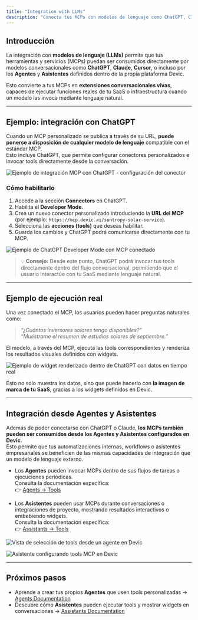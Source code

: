 ```yaml
---
title: "Integration with LLMs"
description: "Conecta tus MCPs con modelos de lenguaje como ChatGPT, Claude o Cursor, y habilita su uso desde agentes y asistentes en Devic."
---
```


## Introducción

La integración con **modelos de lenguaje (LLMs)** permite que tus herramientas y servicios (MCPs) puedan ser consumidos directamente por modelos conversacionales como **ChatGPT**, **Claude**, **Cursor**, o incluso por los **Agentes** y **Asistentes** definidos dentro de la propia plataforma Devic.

Esto convierte a tus MCPs en **extensiones conversacionales vivas**, capaces de ejecutar funciones reales de tu SaaS o infraestructura cuando un modelo las invoca mediante lenguaje natural.

---

## Ejemplo: integración con ChatGPT

Cuando un MCP personalizado se publica a través de su URL, **puede ponerse a disposición de cualquier modelo de lenguaje** compatible con el estándar MCP.  
Esto incluye ChatGPT, que permite configurar conectores personalizados e invocar tools directamente desde la conversación.

![Ejemplo de integración MCP con ChatGPT - configuración del conector](cb6bdf11-b65d-4c72-a7c1-8c86b50fe462.png)

### Cómo habilitarlo
1. Accede a la sección **Connectors** en ChatGPT.  
2. Habilita el **Developer Mode**.  
3. Crea un nuevo conector personalizado introduciendo la **URL del MCP** (por ejemplo: `https://mcp.devic.ai/suntropy-solar-service`).  
4. Selecciona las **acciones (tools)** que deseas habilitar.  
5. Guarda los cambios y ChatGPT podrá comunicarse directamente con tu MCP.

![Ejemplo de ChatGPT Developer Mode con MCP conectado](e4d50582-fa2d-4b86-b004-08c5e4dba499.png)

> 💡 **Consejo:** Desde este punto, ChatGPT podrá invocar tus tools directamente dentro del flujo conversacional, permitiendo que el usuario interactúe con tu SaaS mediante lenguaje natural.

---

## Ejemplo de ejecución real

Una vez conectado el MCP, los usuarios pueden hacer preguntas naturales como:

> _“¿Cuántos inversores solares tengo disponibles?”_  
> _“Muéstrame el resumen de estudios solares de septiembre.”_

El modelo, a través del MCP, ejecuta las tools correspondientes y renderiza los resultados visuales definidos con widgets.

![Ejemplo de widget renderizado dentro de ChatGPT con datos en tiempo real](69b6e2dc-9c22-46a7-b9ea-acb19eeaecc4.png)

Esto no solo muestra los datos, sino que puede hacerlo con **la imagen de marca de tu SaaS**, gracias a los widgets definidos en Devic.

---

## Integración desde Agentes y Asistentes

Además de poder conectarse con ChatGPT o Claude, **los MCPs también pueden ser consumidos desde los Agentes y Asistentes configurados en Devic**.  
Esto permite que tus automatizaciones internas, workflows o asistentes empresariales se beneficien de las mismas capacidades de integración que un modelo de lenguaje externo.

- Los **Agentes** pueden invocar MCPs dentro de sus flujos de tareas o ejecuciones periódicas.  
  Consulta la documentación específica:  
  👉 [Agents → Tools](../agents/tools)

- Los **Asistentes** pueden usar MCPs durante conversaciones o integraciones de proyecto, mostrando resultados interactivos o embebiendo widgets.  
  Consulta la documentación específica:  
  👉 [Assistants → Tools](../assistants/tools)

![Vista de selección de tools desde un agente en Devic](4c5e144c-3c1d-4f77-a991-4279d788f9b2.png)

![Asistente configurando tools MCP en Devic](596e2c81-a989-43df-be65-8e955e9afada.png)

---

## Próximos pasos

- Aprende a crear tus propios **Agentes** que usen tools personalizadas → [Agents Documentation](../agents/overview)  
- Descubre cómo **Asistentes** pueden ejecutar tools y mostrar widgets en conversaciones → [Assistants Documentation](../assistants/overview)

